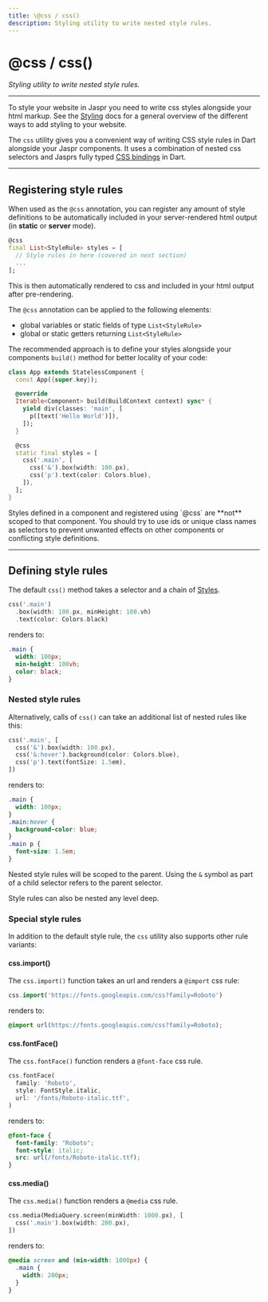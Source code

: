 ```yaml
---
title: \@css / css()
description: Styling utility to write nested style rules.
---
```


# @css / css()
*Styling utility to write nested style rules.*

---

To style your website in Jaspr you need to write css styles alongside your html markup. See the [Styling](/concepts/styling)
docs for a general overview of the different ways to add styling to your website.

The `css` utility gives you a convenient way of writing CSS style rules in Dart alongside your Jaspr components. It
uses a combination of nested css selectors and Jasprs fully typed [CSS bindings](/utils/styles) in Dart.

---

## Registering style rules

When used as the `@css` annotation, you can register any amount of style definitions to be automatically included
in your server-rendered html output (in **static** or **server** mode).

```dart
@css
final List<StyleRule> styles = [
  // Style rules in here (covered in next section)
  ...
];
```

This is then automatically rendered to css and included in your html output after pre-rendering.

The `@css` annotation can be applied to the following elements:

- global variables or static fields of type `List<StyleRule>`
- global or static getters returning `List<StyleRule>`

The recommended approach is to define your styles alongside your components `build()` method
for better locality of your code:

```dart lib/app.dart
class App extends StatelessComponent {
  const App({super.key});

  @override
  Iterable<Component> build(BuildContext context) sync* {
    yield div(classes: 'main', [
      p([text('Hello World')]),
    ]);
  }

  @css
  static final styles = [
    css('.main', [
      css('&').box(width: 100.px),
      css('p').text(color: Colors.blue),
    ]),
  ];
}
```

<Warning>
Styles defined in a component and registered using `@css` are **not** scoped to that component.
You should try to use ids or unique class names as selectors to prevent unwanted effects on other components or conflicting style definitions.
</Warning>

---

## Defining style rules

The default `css()` method takes a selector and a chain of [Styles](/utils/styles).

```dart
css('.main')
  .box(width: 100.px, minHeight: 100.vh)
  .text(color: Colors.black)
```

renders to:

```css
.main {
  width: 100px;
  min-height: 100vh;
  color: black;
}
```

### Nested style rules

Alternatively, calls of `css()` can take an additional list of nested rules like this:

```dart
css('.main', [
  css('&').box(width: 100.px),
  css('&:hover').background(color: Colors.blue),
  css('p').text(fontSize: 1.5em),
])
```

renders to:

```css
.main {
  width: 100px;
}
.main:hover {
  background-color: blue;
}
.main p {
  font-size: 1.5em;
}
```

Nested style rules will be scoped to the parent. Using the `&` symbol as part of a child selector
refers to the parent selector.

Style rules can also be nested any level deep.

### Special style rules

In addition to the default style rule, the `css` utility also supports other rule variants:

#### css.import()

The `css.import()` function takes an url and renders a `@import` css rule:

```dart
css.import('https://fonts.googleapis.com/css?family=Roboto')
```

renders to:

```css
@import url(https://fonts.googleapis.com/css?family=Roboto);
```

#### css.fontFace()

The `css.fontFace()` function renders a `@font-face` css rule.

```dart
css.fontFace(
  family: 'Roboto',
  style: FontStyle.italic,
  url: '/fonts/Roboto-italic.ttf',
)
```

renders to:

```css
@font-face {
  font-family: "Roboto";
  font-style: italic;
  src: url(/fonts/Roboto-italic.ttf);
}
```

#### css.media()

The `css.media()` function renders a `@media` css rule.

```dart
css.media(MediaQuery.screen(minWidth: 1000.px), [
  css('.main').box(width: 200.px),
])
```

renders to:

```css
@media screen and (min-width: 1000px) {
  .main {
    width: 200px;
  }
}
```

